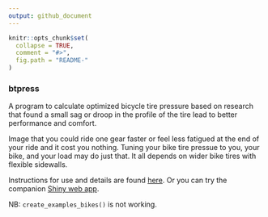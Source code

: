```yaml
---
output: github_document
---
```


```r
knitr::opts_chunk$set(
  collapse = TRUE,
  comment = "#>",
  fig.path = "README-"
)
```
### btpress

A program to calculate optimized bicycle tire pressure based on research that found 
a small sag or droop in the profile of the tire lead to better performance and comfort.

Image that you could ride one gear faster or feel less fatigued at the end of your ride and it cost you nothing. Tuning your bike tire pressue to you, your bike, and your load may do just that. It all depends on wider bike tires with flexible sidewalls.

Instructions for use and details are found [here](http://blog.frame38.com/btpress/index.html). Or you can try the companion [Shiny web app](http://btp.frame38.com).

NB: `create_examples_bikes()` is not working.

